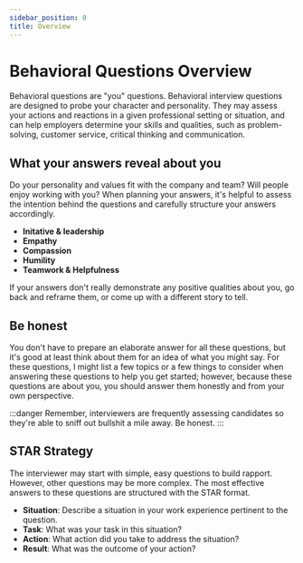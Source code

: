 ```yaml
---
sidebar_position: 0
title: Overview
---
```


# Behavioral Questions Overview
Behavioral questions are "you" questions. Behavioral interview questions are designed to probe your character and personality. They may assess your actions and reactions in a given professional setting or situation, and can help employers determine your skills and qualities, such as problem-solving, customer service, critical thinking and communication.


## What your answers reveal about you
Do your personality and values fit with the company and team? Will people enjoy working with you? When planning your answers, it's helpful to assess the intention behind the questions and carefully structure your answers accordingly. 

- **Initative & leadership**
- **Empathy**
- **Compassion**
- **Humility**
- **Teamwork & Helpfulness**

If your answers don't really demonstrate any positive qualities about you, go back and reframe them, or come up with a different story to tell. 


## Be honest
You don't have to prepare an elaborate answer for all these questions, but it's good at least think about them for an idea of what you might say. For these questions, I might list a few topics or a few things to consider when answering these questions to help you get started; however, because these questions are about you, you should answer them honestly and from your own perspective.

:::danger 
Remember, interviewers are frequently assessing candidates so they're able to sniff out bullshit a mile away. Be honest. 
:::


## STAR Strategy
The interviewer may start with simple, easy questions to build rapport. However, other questions may be more complex. The most effective answers to these questions are structured with the STAR format.

- **Situation**: Describe a situation in your work experience pertinent to the question.
- **Task**: What was your task in this situation?
- **Action**: What action did you take to address the situation?
- **Result**: What was the outcome of your action?

